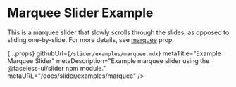 
# Marquee Slider Example

This is a marquee slider that slowly scrolls through the slides, as opposed to sliding one-by-slide. For more details, see [marquee](/docs/slider/api#marquee) prop.

<MarqueeSliderExample />

  {...props}
  githubUrl={`/slider/examples/marquee.mdx`}
  metaTitle="Example Marquee Slider"
  metaDescription="Example marquee slider using the @faceless-ui/slider npm module."
  metaURL="/docs/slider/examples/marquee"
/>

